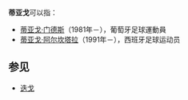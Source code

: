 '''蒂亚戈'''可以指：

*[[蒂亚戈·门德斯|蒂亚戈·门德斯]]（1981年－），葡萄牙足球運動員
*[[蒂亚戈·阿尔坎塔拉|蒂亚戈·阿尔坎塔拉]]（1991年－），西班牙足球运动员

==参见==
*[[迭戈|迭戈]]

{{Disambig|Cat=三字消歧义}}